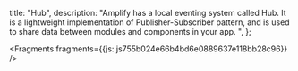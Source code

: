   title: "Hub",
  description: "Amplify has a local eventing system called Hub. It is a lightweight implementation of Publisher-Subscriber pattern, and is used to share data between modules and components in your app. ",
};






<Fragments fragments={{js: js755b024e66b4bd6e0889637e118bb28c96}} />